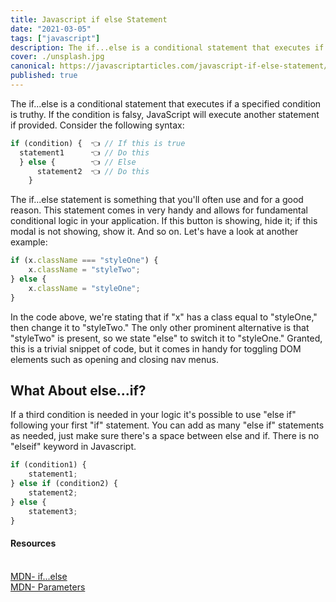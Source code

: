 ---
title: Javascript if else Statement
date: "2021-03-05"
tags: ["javascript"]
description: The if...else is a conditional statement that executes if a specified condition is truthy. If the condition is falsy, JavaScript will execute another statement if provided.
cover: ./unsplash.jpg
canonical: https://javascriptarticles.com/javascript-if-else-statement/
published: true
---

The if...else is a conditional statement that executes if a specified condition is truthy. If the condition is falsy, JavaScript will execute another statement if provided. Consider the following syntax:

```javascript
if (condition) {  👈 // If this is true
  statement1      👈 // Do this
  } else {        👈 // Else
      statement2  👈 // Do this
    }
```

The if...else statement is something that you'll often use and for a good reason. This statement comes in very handy and allows for fundamental conditional logic in your application. If this button is showing, hide it; if this modal is not showing, show it. And so on. Let's have a look at another example:

```javascript
if (x.className === "styleOne") {
	x.className = "styleTwo";
} else {
	x.className = "styleOne";
}
```

In the code above, we're stating that if "x" has a class equal to "styleOne," then change it to "styleTwo." The only other prominent alternative is that "styleTwo" is present, so we state "else" to switch it to "styleOne." Granted, this is a trivial snippet of code, but it comes in handy for toggling DOM elements such as opening and closing nav menus.

## What About else...if?

If a third condition is needed in your logic it's possible to use "else if" following your first "if" statement. You can add as many "else if" statements as needed, just make sure there's a space between else and if. There is no "elseif" keyword in Javascript.

```javascript
if (condition1) {
	statement1;
} else if (condition2) {
	statement2;
} else {
	statement3;
}
```

<Card>

<h4>Resources</h4>
<br />
<a
	className='footnote'
	href='https://developer.mozilla.org/en-US/docs/Web/JavaScript/Reference/Statements/if...else'
>
	MDN- if...else
</a>
<br />
<a
	className='footnote'
	href='https://developer.mozilla.org/en-US/docs/Glossary/Parameter'
>
	MDN- Parameters
</a>
<br />

</Card>
